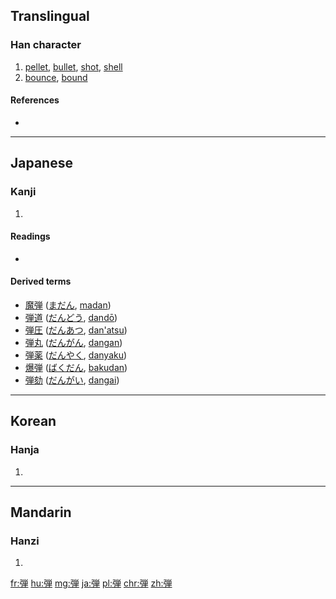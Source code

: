 {{also|彈}}
==Translingual==

===Han character===
{{Han char|rn=57|rad=弓|as=09|sn=12|four=|canj=弓火田十 (NFWJ)|ids=⿰[[弓]][[単]]}}

# [[pellet]], [[bullet]], [[shot]], [[shell]]
# [[bounce]], [[bound]]

====References====
* {{Han ref|kx=0360.221|dkj=09836|dj=0678.100|hdz=21000.041|uh=5F3E|ud=24382}}

----

==Japanese==

===Kanji===
{{ja-kanji|grade=c|rs=弓09|style=s|kyu=彈}}

# {{defn|lang=ja|sort=弓09}}

====Readings====
* {{ja-readings|goon=[[だん]] (dan)|kanon=[[たん]] (tan) {{non-joyo-reading}}|kun=[[たま]] (tama), [[はずむ]] (hazumu), [[ひく]] (hiku), [[はじく]] (hajiku)}}

====Derived terms====
* [[魔弾]] ([[まだん]], [[madan]])
* [[弾道]] ([[だんどう]], [[dandō]])
* [[弾圧]] ([[だんあつ]], [[dan'atsu]])
* [[弾丸]] ([[だんがん]], [[dangan]])
* [[弾薬]] ([[だんやく]], [[danyaku]])
* [[爆弾]] ([[ばくだん]], [[bakudan]])
* [[弾劾]] ([[だんがい]], [[dangai]])

----

==Korean==

===Hanja===
{{ko-hanja|hangeul=탄|eumhun=|rv=tan|mr=t'an|y=than}}

# {{defn|lang=ko|sort=弓09}}

----

==Mandarin==

===Hanzi===
{{cmn-hanzi|pin=[[dàn]] ([[dan4]])|wg=tan<sup>4</sup>}}

# {{defn|lang=cmn|sort=弓09}}

[[fr:弾]]
[[hu:弾]]
[[mg:弾]]
[[ja:弾]]
[[pl:弾]]
[[chr:弾]]
[[zh:弾]]